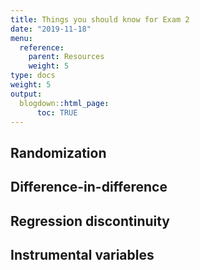 ```yaml
---
title: Things you should know for Exam 2
date: "2019-11-18"
menu:
  reference:
    parent: Resources
    weight: 5
type: docs
weight: 5
output:
  blogdown::html_page:
      toc: TRUE
---
```


## Randomization

## Difference-in-difference

## Regression discontinuity

## Instrumental variables
